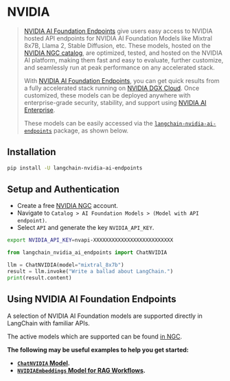 # NVIDIA

> [NVIDIA AI Foundation Endpoints](https://www.nvidia.com/en-us/ai-data-science/foundation-models/) give users easy access to NVIDIA hosted API endpoints for NVIDIA AI Foundation Models like Mixtral 8x7B, Llama 2, Stable Diffusion, etc. These models, hosted on the [NVIDIA NGC catalog](https://catalog.ngc.nvidia.com/ai-foundation-models), are optimized, tested, and hosted on the NVIDIA AI platform, making them fast and easy to evaluate, further customize, and seamlessly run at peak performance on any accelerated stack.
> 
> With [NVIDIA AI Foundation Endpoints](https://www.nvidia.com/en-us/ai-data-science/foundation-models/), you can get quick results from a fully accelerated stack running on [NVIDIA DGX Cloud](https://www.nvidia.com/en-us/data-center/dgx-cloud/). Once customized, these models can be deployed anywhere with enterprise-grade security, stability, and support using [NVIDIA AI Enterprise](https://www.nvidia.com/en-us/data-center/products/ai-enterprise/).
> 
> These models can be easily accessed via the [`langchain-nvidia-ai-endpoints`](https://pypi.org/project/langchain-nvidia-ai-endpoints/) package, as shown below.

## Installation

```bash
pip install -U langchain-nvidia-ai-endpoints
```

## Setup and Authentication

- Create a free [NVIDIA NGC](https://catalog.ngc.nvidia.com/) account.
- Navigate to `Catalog > AI Foundation Models > (Model with API endpoint)`.
- Select `API` and generate the key `NVIDIA_API_KEY`.

```bash
export NVIDIA_API_KEY=nvapi-XXXXXXXXXXXXXXXXXXXXXXXXXX
```

```python
from langchain_nvidia_ai_endpoints import ChatNVIDIA

llm = ChatNVIDIA(model="mixtral_8x7b")
result = llm.invoke("Write a ballad about LangChain.")
print(result.content)
```

## Using NVIDIA AI Foundation Endpoints

A selection of NVIDIA AI Foundation models are supported directly in LangChain with familiar APIs.

The active models which are supported can be found [in NGC](https://catalog.ngc.nvidia.com/ai-foundation-models).

**The following may be useful examples to help you get started:**
- **[`ChatNVIDIA` Model](/docs/integrations/chat/nvidia_ai_endpoints).**
- **[`NVIDIAEmbeddings` Model for RAG Workflows](/docs/integrations/text_embedding/nvidia_ai_endpoints).**
